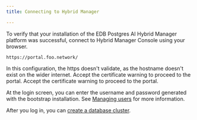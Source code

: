 ```yaml
---
title: Connecting to Hybrid Manager

---
```


To verify that your installation of the EDB Postgres AI Hybrid Manager platform was successful, connect to Hybrid Manager Console using your browser.

```shell
https://portal.foo.network/
```

In this configuration, the https doesn't validate, as the hostname doesn't exist on the wider internet. Accept the certificate warning to proceed to the portal. Accept the certificate warning to proceed to the portal.

At the login screen, you can enter the username and password generated with the bootstrap installation. See [Managing users](/edb-postgres-ai/hybrid-manager/using_hybrid_manager/managing_users/) for more information.

After you log in, you can [create a database cluster](../../../..).
